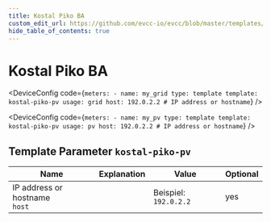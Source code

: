 ```yaml
---
title: Kostal Piko BA
custom_edit_url: https://github.com/evcc-io/evcc/blob/master/templates/definition/meter/kostal-piko-pv.yaml
hide_table_of_contents: true
---
```



# Kostal Piko BA

<div className="device-detail-container">
  <div className="device-detail-content">
    <DeviceFeatures features="" />

<Tabs>
<TabItem value="grid" label="Grid" default>

<DeviceConfig code={`meters:
    - name: my_grid
      type: template
      template: kostal-piko-pv
      usage: grid
      host: 192.0.2.2 # IP address or hostname`}  />

</TabItem>
<TabItem value="pv" label="PV">

<DeviceConfig code={`meters:
    - name: my_pv
      type: template
      template: kostal-piko-pv
      usage: pv
      host: 192.0.2.2 # IP address or hostname`}  />

</TabItem>
</Tabs>
  </div>
  <div className="device-detail-icon">
    <evcc-icon
      type="meter"
      name="kostal-piko-ba"
      size="400px"
      alt="Kostal Piko BA"
      className="device-detail-icon-img"
    ></evcc-icon>
  </div>
</div>

## Template Parameter `kostal-piko-pv`

| Name | Explanation | Value | Optional |
|-----------|-------------|-------|----------|
| IP address or hostname<br/>`host` |  | Beispiel: `192.0.2.2` | yes |

